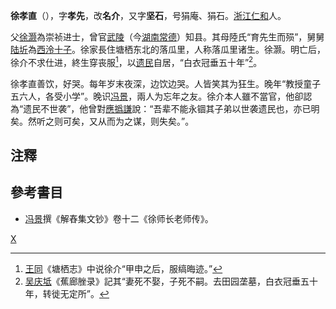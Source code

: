'''徐孝直'''（{{bd|1626年||1698年}}），字'''孝先'''，改'''名介'''，又字'''坚石'''，号狷庵、狷石。[[浙江|浙江]][[仁和县|仁和]]人。

父[[徐灏|徐灏]]為崇祯进士，曾官[[武陵|武陵]]（今[[湖南|湖南]][[常德|常德]]）知县。其母陸氏“育先生而殒”，舅舅[[陆圻|陆圻]]為[[西泠十子|西泠十子]]。徐家長住塘栖东北的落瓜里，人称落瓜里诸生。徐灏。明亡后，徐介不求仕进，終生穿丧服<ref>[[王同|王同]]《塘栖志》中说徐介“甲申之后，服缟晦迹。”</ref>，以[[遗民|遗民]]自居，“白衣冠垂五十年”<ref>[[吴庆坻|吴庆坻]]《蕉廊脞录》記其“妻死不娶，子死不嗣。去田园垄墓，白衣冠垂五十年，转徙无定所”。</ref>。

徐孝直善饮，好哭。每年岁末夜深，边饮边哭。人皆笑其为狂生。晚年“教授童子五六人，各受小学”。晚识[[冯景|冯景]]，兩人为忘年之友。徐介本人雖不當官，他卻認為“遗民不世袭”，他曾對[[應撝謙|應撝謙]]說：“吾辈不能永锢其子弟以世袭遗民也，亦已明矣。然听之则可矣，又从而为之谋，则失矣。”。

==注釋==
{{reflist}}

==參考書目==
* [[冯景|冯景]]撰《解舂集文钞》卷十二《徐师长老师传》。

[[category:明朝作家|X]]